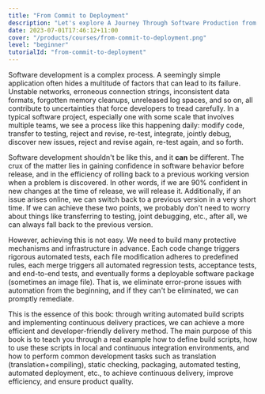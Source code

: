 ```yaml
---
title: "From Commit to Deployment"
description: "Let's explore A Journey Through Software Production from commit to deployment."
date: 2023-07-01T17:46:12+11:00
cover: "/products/courses/from-commit-to-deployment.png"
level: "beginner"
tutorialId: "from-commit-to-deployment"
---
```


Software development is a complex process. A seemingly simple application often hides a multitude of factors that can lead to its failure. Unstable networks, erroneous connection strings, inconsistent data formats, forgotten memory cleanups, unreleased log spaces, and so on, all contribute to uncertainties that force developers to tread carefully. In a typical software project, especially one with some scale that involves multiple teams, we see a process like this happening daily: modify code, transfer to testing, reject and revise, re-test, integrate, jointly debug, discover new issues, reject and revise again, re-test again, and so forth.

Software development shouldn't be like this, and it **can** be different. The crux of the matter lies in gaining confidence in software behavior before release, and in the efficiency of rolling back to a previous working version when a problem is discovered. In other words, if we are 90% confident in new changes at the time of release, we will release it. Additionally, if an issue arises online, we can switch back to a previous version in a very short time. If we can achieve these two points, we probably don't need to worry about things like transferring to testing, joint debugging, etc., after all, we can always fall back to the previous version.

However, achieving this is not easy. We need to build many protective mechanisms and infrastructure in advance. Each code change triggers rigorous automated tests, each file modification adheres to predefined rules, each merge triggers all automated regression tests, acceptance tests, and end-to-end tests, and eventually forms a deployable software package (sometimes an image file). That is, we eliminate error-prone issues with automation from the beginning, and if they can't be eliminated, we can promptly remediate.

This is the essence of this book: through writing automated build scripts and implementing continuous delivery practices, we can achieve a more efficient and developer-friendly delivery method. The main purpose of this book is to teach you through a real example how to define build scripts, how to use these scripts in local and continuous integration environments, and how to perform common development tasks such as translation (translation+compiling), static checking, packaging, automated testing, automated deployment, etc., to achieve continuous delivery, improve efficiency, and ensure product quality.
